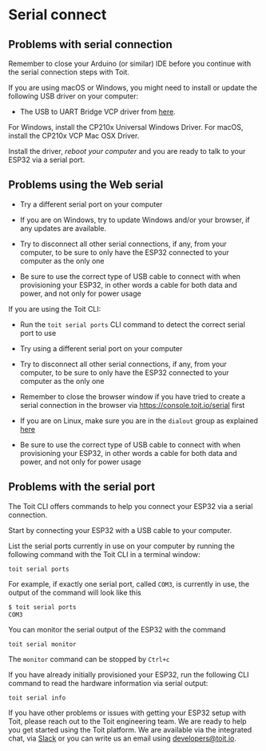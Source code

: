 # Serial connect

## Problems with serial connection

<Expandable title="Have you previously connected an ESP32 via a serial connection to your computer, for example using Arduino IDE or similar?">

<Tabs>
<Tab label="YES">

Remember to close your Arduino (or similar) IDE before you continue with the serial connection steps with Toit.

</Tab>
<Tab label="NO">

If you are using macOS or Windows, you might need to install or update the following USB driver on your computer:

- The USB to UART Bridge VCP driver from [here](https://www.silabs.com/developers/usb-to-uart-bridge-vcp-drivers).

For Windows, install the CP210x Universal Windows Driver.
For macOS, install the CP210x VCP Mac OSX Driver.

Install the driver, _reboot your computer_ and you are ready to talk to your ESP32 via a serial port.

</Tab>
</Tabs>

</Expandable>

## Problems using the Web serial

<Expandable title="Are you trying to connect using the Web serial page in the Toit console?">

<Tabs>
<Tab label="YES">

- Try a different serial port on your computer

- If you are on Windows, try to update Windows and/or your browser, if any updates are available.

- Try to disconnect all other serial connections, if any, from your computer, to be sure to only have the ESP32 connected to your computer as the only one

- Be sure to use the correct type of USB cable to connect with when provisioning your ESP32, in other words a cable for both data and power, and not only for power usage

</Tab>
<Tab label="NO">

If you are using the Toit CLI:

- Run the `toit serial ports` CLI command to detect the correct serial port to use

- Try using a different serial port on your computer

- Try to disconnect all other serial connections, if any, from your computer, to be sure to only have the ESP32 connected to your computer as the only one

- Remember to close the browser window if you have tried to create a serial connection in the browser via https://console.toit.io/serial first

- If you are on Linux, make sure you are in the `dialout` group as explained [here](https://docs.espressif.com/projects/esp-idf/en/latest/esp32/get-started/establish-serial-connection.html#adding-user-to-dialout-on-linux)

- Be sure to use the correct type of USB cable to connect with when provisioning your ESP32, in other words a cable for both data and power, and not only for power usage

</Tab>
</Tabs>

</Expandable>

## Problems with the serial port

<Expandable title="Do you have problems with detecting a serial port on your computer?">

<Tabs>
<Tab label="YES">

The Toit CLI offers commands to help you connect your ESP32 via a serial connection.

Start by connecting your ESP32 with a USB cable to your computer.

List the serial ports currently in use on your computer by running the following command with the Toit CLI in a terminal window:

```shell
toit serial ports
```

For example, if exactly one serial port, called `COM3`, is currently in use, the output of the command will look like this

```txt
$ toit serial ports
COM3
```

You can monitor the serial output of the ESP32 with the command

```shell
toit serial monitor
```

The `monitor` command can be stopped by `Ctrl+c`

If you have already initially provisioned your ESP32, run the following CLI command to read the hardware information via serial output:

```shell
toit serial info
```

</Tab>
<Tab label="NO">

If you have other problems or issues with getting your ESP32 setup with Toit, please reach out to the Toit engineering team. We are ready to help you get started using the Toit platform.
We are available via the integrated chat, via [Slack](https://chat.toit.io) or you can write us an email using developers@toit.io.

</Tab>
</Tabs>

</Expandable>
